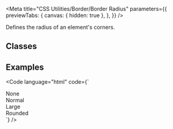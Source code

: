 
<Meta
  title="CSS Utilities/Border/Border Radius"
  parameters={{
    previewTabs: {
      canvas: { hidden: true },
    },
  }}
/>

<Banner label="Border Radius" section="CSS Utilities" color="yellow" puzzle />

<Lead>Defines the radius of an element's corners.</Lead>

## Classes

<CssBorderRadius />

## Examples

<Code language="html" code={`
<div class="has-border-primary has-radius-none p-small mb-small">None</div>
<div class="has-border-primary has-radius-normal p-small mb-small">Normal</div>
<div class="has-border-primary has-radius-large p-small mb-small">Large</div>
<div class="has-border-primary has-radius-rounded p-small mb-small">Rounded</div>
`} />

<Footer>
  <LinkCards>
    <LinkCard
      pageTitle="Foundation/Border & Radius"
      description="Clarification of how borders and border-radius are utilized"
    />
    <LinkCard
      pageTitle="Tokens/Overview"
      description="Design tokens serve as the definitive source for naming and storing design choices."
    />
  </LinkCards>
</Footer>

